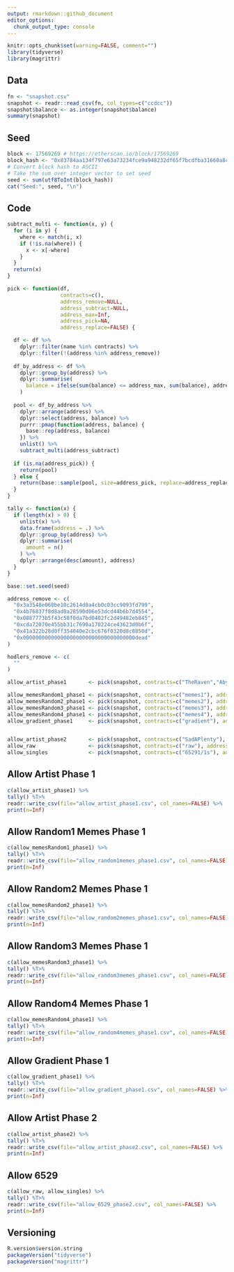 ```yaml
---
output: rmarkdown::github_document
editor_options: 
  chunk_output_type: console
---
```


<!-- README.md is generated from README.Rmd. Please edit that file -->

```r
knitr::opts_chunk$set(warning=FALSE, comment="")
library(tidyverse)
library(magrittr)
```

## Data
```r
fn <- "snapshot.csv"
snapshot <- readr::read_csv(fn, col_types=c("ccdcc"))
snapshot$balance <- as.integer(snapshot$balance)
summary(snapshot)
```

## Seed
```r
block <- 17569269 # https://etherscan.io/block/17569269
block_hash <- "0x83784aa134f797e63a73234fce9a948232df65f7bcdfba31660a8c6ef14a8a70"
# Convert block hash to ASCII
# Take the sum over integer vector to set seed
seed <- sum(utf8ToInt(block_hash))
cat("Seed:", seed, "\n")
```

## Code
```r
subtract_multi <- function(x, y) {
  for (i in y) {
    where <- match(i, x)
    if (!is.na(where)) {
      x <- x[-where]
    }
  }
  return(x)
}

pick <- function(df,
                 contracts=c(),
                 address_remove=NULL,
                 address_subtract=NULL,
                 address_max=Inf,
                 address_pick=NA,
                 address_replace=FALSE) {

  df <- df %>%
    dplyr::filter(name %in% contracts) %>%
    dplyr::filter(!(address %in% address_remove))
  
  df_by_address <- df %>%
    dplyr::group_by(address) %>%
    dplyr::summarise(
      balance = ifelse(sum(balance) <= address_max, sum(balance), address_max)
    )
  
  pool <- df_by_address %>%
    dplyr::arrange(address) %>%
    dplyr::select(address, balance) %>%
    purrr::pmap(function(address, balance) {
      base::rep(address, balance)
    }) %>%
    unlist() %>%
    subtract_multi(address_subtract)
  
  if (is.na(address_pick)) {
    return(pool)
  } else {
    return(base::sample(pool, size=address_pick, replace=address_replace))
  }
}

tally <- function(x) {
  if (length(x) > 0) {
    unlist(x) %>%
    data.frame(address = .) %>%
    dplyr::group_by(address) %>%
    dplyr::summarise(
      amount = n()
    ) %>%
    dplyr::arrange(desc(amount), address)
  }
}
```

```r
base::set.seed(seed)

address_remove <- c(
  "0x3a3548e060be10c2614d0a4cb0c03cc9093fd799",
  "0x4b76837f8d8ad0a28590d06e53dcd44b6b7d4554",
  "0x0887773b5f43c58f0da7bd0402fc2d49482eb845",
  "0xcda72070e455bb31c7690a170224ce43623d0b6f",
  "0x41a322b28d0ff354040e2cbc676f0320d8c8850d",
  "0x000000000000000000000000000000000000dead"
)

hodlers_remove <- c(
  ""
)

allow_artist_phase1       <- pick(snapshot, contracts=c("TheRaven","Abyss","Sadboi11s","SadboiEditions","MedievalPop","Dark","preybysadboi"), address_remove=address_remove,address_max=1)

allow_memesRandom1_phase1 <- pick(snapshot, contracts=c("memes1"), address_remove=address_remove,address_pick=75,address_max=1)
allow_memesRandom2_phase1 <- pick(snapshot, contracts=c("memes2"), address_remove=address_remove,address_subtract=allow_memesRandom1_phase1,address_pick=75,address_max=1)
allow_memesRandom3_phase1 <- pick(snapshot, contracts=c("memes3"), address_remove=address_remove,address_subtract = c(allow_memesRandom1_phase1, allow_memesRandom2_phase1),address_pick=75,address_max=1)
allow_memesRandom4_phase1 <- pick(snapshot, contracts=c("memes4"), address_remove=address_remove,address_subtract = c(allow_memesRandom1_phase1, allow_memesRandom2_phase1, allow_memesRandom3_phase1),address_pick=75,address_max=1)
allow_gradient_phase1     <- pick(snapshot, contracts=c("gradient"), address_max=1)


allow_artist_phase2       <- pick(snapshot, contracts=c("SadAPlenty"), address_remove=address_remove,address_subtract=allow_artist_phase1,address_max=1)
allow_raw                 <- pick(snapshot, contracts=c("raw"), address_remove=address_remove,address_max=1)
allow_singles             <- pick(snapshot, contracts=c("65291/1s"), address_remove=address_remove,address_max=1)


```




## Allow Artist Phase 1
```r
c(allow_artist_phase1) %>%
tally() %T>%
readr::write_csv(file="allow_artist_phase1.csv", col_names=FALSE) %>%
print(n=Inf)
```

## Allow Random1 Memes Phase 1
```r
c(allow_memesRandom1_phase1) %>%
tally() %T>%
readr::write_csv(file="allow_random1memes_phase1.csv", col_names=FALSE) %>%
print(n=Inf)
```

## Allow Random2 Memes Phase 1
```r
c(allow_memesRandom2_phase1) %>%
tally() %T>%
readr::write_csv(file="allow_random2memes_phase1.csv", col_names=FALSE) %>%
print(n=Inf)
```

## Allow Random3 Memes Phase 1
```r
c(allow_memesRandom3_phase1) %>%
tally() %T>%
readr::write_csv(file="allow_random3memes_phase1.csv", col_names=FALSE) %>%
print(n=Inf)
```

## Allow Random4 Memes Phase 1
```r
c(allow_memesRandom4_phase1) %>%
tally() %T>%
readr::write_csv(file="allow_random4memes_phase1.csv", col_names=FALSE) %>%
print(n=Inf)
```


## Allow Gradient Phase 1
```r
c(allow_gradient_phase1) %>%
tally() %T>%
readr::write_csv(file="allow_gradient_phase1.csv", col_names=FALSE) %>%
print(n=Inf)
```






## Allow Artist Phase 2
```r
c(allow_artist_phase2) %>%
tally() %T>%
readr::write_csv(file="allow_artist_phase2.csv", col_names=FALSE) %>%
print(n=Inf)
```

## Allow 6529
```r
c(allow_raw, allow_singles) %>%
tally() %T>%
readr::write_csv(file="allow_6529_phase2.csv", col_names=FALSE) %>%
print(n=Inf)
```




## Versioning
```r
R.version$version.string
packageVersion("tidyverse")
packageVersion("magrittr")
```
